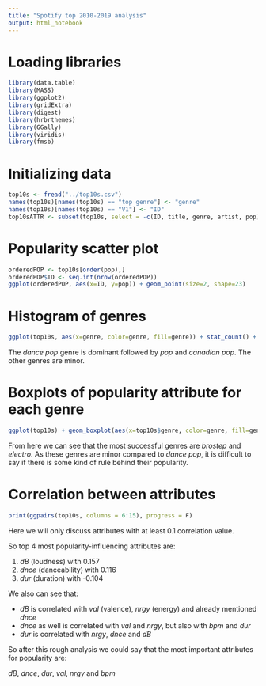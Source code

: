 ```yaml
---
title: "Spotify top 2010-2019 analysis"
output: html_notebook
---
```

# Loading libraries
```r
library(data.table)
library(MASS)
library(ggplot2)
library(gridExtra)
library(digest)
library(hrbrthemes)
library(GGally)
library(viridis)
library(fmsb)
```

# Initializing data
```r
top10s <- fread("../top10s.csv")
names(top10s)[names(top10s) == "top genre"] <- "genre"
names(top10s)[names(top10s) == "V1"] <- "ID"
top10sATTR <- subset(top10s, select = -c(ID, title, genre, artist, pop))
```

# Popularity scatter plot
```r
orderedPOP <- top10s[order(pop),]
orderedPOP$ID <- seq.int(nrow(orderedPOP))
ggplot(orderedPOP, aes(x=ID, y=pop)) + geom_point(size=2, shape=23)
```

# Histogram of genres
```r
ggplot(top10s, aes(x=genre, color=genre, fill=genre)) + stat_count() + theme(axis.text.x=element_blank())
```
The *dance pop* genre is dominant followed by *pop* and *canadian pop*. The other genres are minor.

# Boxplots of popularity attribute for each genre
```r
ggplot(top10s) + geom_boxplot(aes(x=top10s$genre, color=genre, fill=genre, y=top10s$pop)) + labs(x="genre", y="popularity") + theme(axis.text.x=element_blank())
```
From here we can see that the most successful genres are *brostep* and *electro*. As these genres are minor compared to *dance pop*, it is difficult to say if there is some kind of rule behind their popularity.

# Correlation between attributes
```r
print(ggpairs(top10s, columns = 6:15), progress = F)
```
Here we will only discuss attributes with at least 0.1 correlation value.

So top 4 most popularity-influencing attributes are:

1. *dB* (loudness) with 0.157
2. *dnce* (danceability) with 0.116
3. *dur* (duration) with -0.104

We also can see that:

* *dB* is correlated with *val* (valence), *nrgy* (energy) and already mentioned *dnce*
* *dnce* as well is correlated with *val* and *nrgy*, but also with *bpm* and *dur*
* *dur* is correlated with *nrgy*, *dnce* and *dB*

So after this rough analysis we could say that the most important attributes for popularity are:

*dB*, *dnce*, *dur*, *val*, *nrgy* and *bpm*

